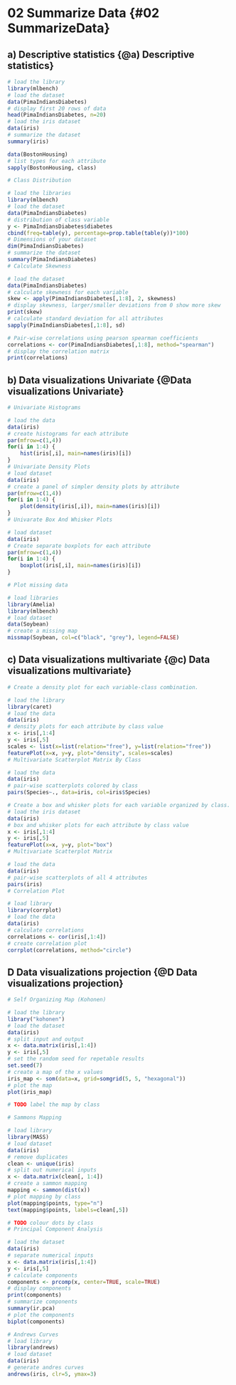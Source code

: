 #  02 Summarize Data {#02 SummarizeData}
## a) Descriptive statistics {@a) Descriptive statistics}
```r
# load the library
library(mlbench)
# load the dataset
data(PimaIndiansDiabetes)
# display first 20 rows of data
head(PimaIndiansDiabetes, n=20)
# load the iris dataset
data(iris)
# summarize the dataset
summary(iris)

data(BostonHousing)
# list types for each attribute
sapply(BostonHousing, class)

# Class Distribution

# load the libraries
library(mlbench)
# load the dataset
data(PimaIndiansDiabetes)
# distribution of class variable
y <- PimaIndiansDiabetes$diabetes
cbind(freq=table(y), percentage=prop.table(table(y))*100)
# Dimensions of your dataset
dim(PimaIndiansDiabetes)
# summarize the dataset
summary(PimaIndiansDiabetes)
# Calculate Skewness

# load the dataset
data(PimaIndiansDiabetes)
# calculate skewness for each variable
skew <- apply(PimaIndiansDiabetes[,1:8], 2, skewness)
# display skewness, larger/smaller deviations from 0 show more skew
print(skew)
# calculate standard deviation for all attributes
sapply(PimaIndiansDiabetes[,1:8], sd)

# Pair-wise correlations using pearson spearman coefficients
correlations <- cor(PimaIndiansDiabetes[,1:8], method="spearman")
# display the correlation matrix
print(correlations)
```


## b) Data visualizations Univariate {@Data visualizations Univariate}
```r
# Univariate Histograms

# load the data
data(iris)
# create histograms for each attribute
par(mfrow=c(1,4))
for(i in 1:4) {
	hist(iris[,i], main=names(iris)[i])
}
# Univariate Density Plots
# load dataset
data(iris)
# create a panel of simpler density plots by attribute
par(mfrow=c(1,4))
for(i in 1:4) {
	plot(density(iris[,i]), main=names(iris)[i])
}
# Univarate Box And Whisker Plots

# load dataset
data(iris)
# Create separate boxplots for each attribute
par(mfrow=c(1,4))
for(i in 1:4) {
	boxplot(iris[,i], main=names(iris)[i])
}

# Plot missing data

# load libraries
library(Amelia)
library(mlbench)
# load dataset
data(Soybean)
# create a missing map
missmap(Soybean, col=c("black", "grey"), legend=FALSE)
```
## c) Data visualizations multivariate {@c) Data visualizations multivariate}
```r
# Create a density plot for each variable-class combination.

# load the library
library(caret)
# load the data
data(iris)
# density plots for each attribute by class value
x <- iris[,1:4]
y <- iris[,5]
scales <- list(x=list(relation="free"), y=list(relation="free"))
featurePlot(x=x, y=y, plot="density", scales=scales)
# Multivariate Scatterplot Matrix By Class

# load the data
data(iris)
# pair-wise scatterplots colored by class
pairs(Species~., data=iris, col=iris$Species)

# Create a box and whisker plots for each variable organized by class.
# load the iris dataset
data(iris)
# box and whisker plots for each attribute by class value
x <- iris[,1:4]
y <- iris[,5]
featurePlot(x=x, y=y, plot="box")
# Multivariate Scatterplot Matrix

# load the data
data(iris)
# pair-wise scatterplots of all 4 attributes
pairs(iris)
# Correlation Plot

# load library
library(corrplot)
# load the data
data(iris)
# calculate correlations
correlations <- cor(iris[,1:4])
# create correlation plot
corrplot(correlations, method="circle")
```

## D Data visualizations projection {@D Data visualizations projection}
```r
# Self Organizing Map (Kohonen)

# load the library
library("kohonen")
# load the dataset
data(iris)
# split input and output
x <- data.matrix(iris[,1:4])
y <- iris[,5]
# set the random seed for repetable results
set.seed(7)
# create a map of the x values
iris_map <- som(data=x, grid=somgrid(5, 5, "hexagonal"))
# plot the map
plot(iris_map)

# TODO label the map by class

# Sammons Mapping

# load library
library(MASS)
# load dataset
data(iris)
# remove duplicates
clean <- unique(iris)
# split out numerical inputs
x <- data.matrix(clean[, 1:4])
# create a sammon mapping
mapping <- sammon(dist(x))
# plot mapping by class
plot(mapping$points, type="n")
text(mapping$points, labels=clean[,5])

# TODO colour dots by class
# Principal Component Analysis

# load the dataset
data(iris)
# separate numerical inputs
x <- data.matrix(iris[,1:4])
y <- iris[,5]
# calculate components
components <- prcomp(x, center=TRUE, scale=TRUE)
# display components
print(components)
# summarize components
summary(ir.pca)
# plot the components
biplot(components)

# Andrews Curves
# load library
library(andrews)
# load dataset
data(iris)
# generate andres curves
andrews(iris, clr=5, ymax=3)
```
